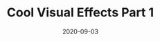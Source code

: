 ---
title: Cool Visual Effects Part 1
date: 2020-09-03
category:
  - 3D Art
external_link: https://assetstore.unity.com/packages/vfx/particles/cool-visual-effects-part-1-urp-support-176571
related_engine: Unity3D
externals_profile:
    name: The Developer
---